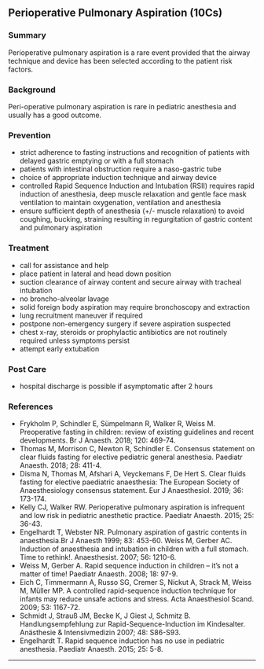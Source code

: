## Perioperative Pulmonary Aspiration (10Cs)

### Summary
Perioperative pulmonary aspiration is a rare event provided that the airway technique and device has been selected according to the patient risk factors.

### Background
Peri-operative pulmonary aspiration is rare in pediatric anesthesia and usually has a good outcome.

### Prevention
- strict adherence to fasting instructions and recognition of patients with delayed gastric emptying or with a full stomach
- patients with intestinal obstruction require a naso-gastric tube
- choice of appropriate induction technique and airway device
- controlled Rapid Sequence Induction and Intubation (RSII) requires rapid induction of anesthesia, deep muscle relaxation and gentle face mask ventilation to maintain oxygenation, ventilation and anesthesia
- ensure sufficient depth of anesthesia (+/- muscle relaxation) to avoid coughing, bucking, straining resulting in regurgitation of gastric content and pulmonary aspiration

### Treatment
- call for assistance and help
- place patient in lateral and head down position
- suction clearance of airway content and secure airway with tracheal intubation
- no broncho-alveolar lavage
- solid foreign body aspiration may require bronchoscopy and extraction
- lung recruitment maneuver if required
- postpone non-emergency surgery if severe aspiration suspected
- chest x-ray, steroids or prophylactic antibiotics are not routinely required unless symptoms persist
- attempt early extubation

### Post Care
- hospital discharge is possible if asymptomatic after 2 hours

### References
- Frykholm P, Schindler E, Sümpelmann R, Walker R, Weiss M. Preoperative fasting in children: review of existing guidelines and recent developments. Br J Anaesth. 2018; 120: 469-74.
- Thomas M, Morrison C, Newton R, Schindler E. Consensus statement on clear fluids fasting for elective pediatric general anesthesia. Paediatr Anaesth. 2018; 28: 411-4.
- Disma N, Thomas M, Afshari A, Veyckemans F, De Hert S. Clear fluids fasting for elective paediatric anaesthesia: The European Society of Anaesthesiology consensus statement. Eur J Anaesthesiol. 2019; 36: 173-174.
- Kelly CJ, Walker RW. Perioperative pulmonary aspiration is infrequent and low risk in pediatric anesthetic practice. Paediatr Anaesth. 2015; 25: 36-43.
- Engelhardt T, Webster NR. Pulmonary aspiration of gastric contents in anaesthesia.Br J Anaesth 1999; 83: 453-60. Weiss M, Gerber AC. Induction of anaesthesia and intubation in children with a full stomach. Time to rethink!. Anaesthesist. 2007; 56: 1210-6.
- Weiss M, Gerber A. Rapid sequence induction in children -- it's not a matter of time! Paediatr Anaesth. 2008; 18: 97-9.
- Eich C, Timmermann A, Russo SG, Cremer S, Nickut A, Strack M, Weiss M, Müller MP. A controlled rapid-sequence induction technique for infants may reduce unsafe actions and stress. Acta Anaesthesiol Scand. 2009; 53: 1167-72.
- Schmidt J, Strauß JM, Becke K, J Giest J, Schmitz B. Handlungsempfehlung zur Rapid-Sequence-Induction im Kindesalter. Anästhesie & Intensivmedizin 2007; 48: S86-S93.
- Engelhardt T. Rapid sequence induction has no use in pediatric anesthesia. Paediatr Anaesth. 2015; 25: 5-8.



-----



